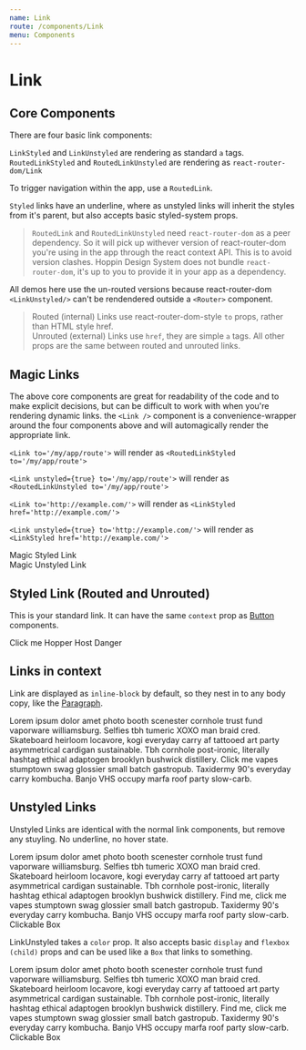 ```yaml
---
name: Link
route: /components/Link
menu: Components
---
```



# Link

## Core Components

There are four basic link components:

`LinkStyled` and `LinkUnstyled` are rendering as standard `a` tags.
`RoutedLinkStyled` and `RoutedLinkUnstyled` are rendering as `react-router-dom/Link`

To trigger navigation within the app, use a `RoutedLink`.

`Styled` links have an underline, where as unstyled links will inherit the styles from it's parent, but also accepts basic styled-system props.

> `RoutedLink` and `RoutedLinkUnstyled` need `react-router-dom` as a peer dependency. So it will pick up withever version of react-router-dom you're using in the app through the react context API.
> This is to avoid version clashes. Hoppin Design System does not bundle `react-router-dom`, it's up to you to provide it in your app as a dependency.

All demos here use the un-routed versions because react-router-dom `<LinkUnstyled/>` can't be rendendered outside a `<Router>` component.

> Routed (internal) Links use react-router-dom-style `to` props, rather than HTML style href.<br/>
> Unrouted (external) Links use `href`, they are simple `a` tags.
> All other props are the same between routed and unrouted links.

## Magic Links

The above core components are great for readability of the code and to make explicit decisions, but can be difficult to work with when you're rendering dynamic links.
the `<Link />` component is a convenience-wrapper around the four components above and will automagically render the appropriate link.

`<Link to='/my/app/route'>` will render as `<RoutedLinkStyled to='/my/app/route'>`

`<Link unstyled={true} to='/my/app/route'>` will render as `<RoutedLinkUnstyled to='/my/app/route'>`

`<Link to='http://example.com/'>` will render as `<LinkStyled href='http://example.com/'>`

`<Link unstyled={true} to='http://example.com/'>` will render as `<LinkStyled href='http://example.com/'>`

<Playground>
  <Link to="http://example.com/" target="_blank">
    Magic Styled Link
  </Link>
  <br />
  <Link unstyled={true} to="http://example.com/" target="_blank">
    Magic Unstyled Link
  </Link>
</Playground>

<Props of={Link} />

## Styled Link (Routed and Unrouted)

This is your standard link. It can have the same `context` prop as [Button](/components/Button) components.

<Props of={LinkUnstyled} />

<Playground>
  <LinkStyled>Click me</LinkStyled>

  <LinkStyled context="hopper">
    Hopper
  </LinkStyled>
  <LinkStyled context="host">
    Host
  </LinkStyled>
  <LinkStyled context="danger">
    Danger
  </LinkStyled>
</Playground>

## Links in context

Link are displayed as `inline-block` by default, so they nest in to any body copy, like the [Paragraph](/components/Paragraph).

<Playground>
  <Paragraph>
    Lorem ipsum dolor amet photo booth scenester cornhole trust fund vaporware
    williamsburg. Selfies tbh tumeric XOXO man braid cred. Skateboard heirloom
    locavore, kogi everyday carry af tattooed art party asymmetrical cardigan
    sustainable. Tbh cornhole post-ironic, literally hashtag ethical adaptogen
    brooklyn bushwick distillery. <LinkStyled>Click me</LinkStyled> vapes
    stumptown swag glossier small batch gastropub. Taxidermy 90's everyday carry
    kombucha. Banjo VHS occupy marfa roof party slow-carb.
  </Paragraph>
</Playground>

## Unstyled Links

Unstyled Links are identical with the normal link components, but remove any stuyling. No underline, no hover state.

<Props of={LinkUnstyled} />

<Playground>
  <Paragraph>
    Lorem ipsum dolor amet photo booth scenester cornhole trust fund vaporware
    williamsburg. Selfies tbh tumeric XOXO man braid cred. Skateboard heirloom
    locavore, kogi everyday carry af tattooed art party asymmetrical cardigan
    sustainable. Tbh cornhole post-ironic, literally hashtag ethical adaptogen
    brooklyn bushwick distillery. <LinkUnstyled href='https://gohoppin.com' target="_blank">Find me, click me</LinkUnstyled> vapes stumptown
    swag glossier small batch gastropub. Taxidermy 90's everyday carry kombucha.
    Banjo VHS occupy marfa roof party slow-carb.
  </Paragraph>

  <Box padding='large' bg='neutral.light'>
  <LinkUnstyled href='https://gohoppin.com' target="_blank">
    <Box margin='large' padding='large' bg='white'>
      Clickable Box
    </Box>
    </LinkUnstyled>
  </Box>
</Playground>

LinkUnstyled takes a `color` prop.
It also accepts basic `display` and `flexbox (child)` props and can be used like a `Box` that links to something.

<Playground>
  <Paragraph>
    Lorem ipsum dolor amet photo booth scenester cornhole trust fund vaporware
    williamsburg. Selfies tbh tumeric XOXO man braid cred. Skateboard heirloom
    locavore, kogi everyday carry af tattooed art party asymmetrical cardigan
    sustainable. Tbh cornhole post-ironic, literally hashtag ethical adaptogen
    brooklyn bushwick distillery. <LinkUnstyled href='https://gohoppin.com' target="_blank" color='neutral.light'>Find me, click me</LinkUnstyled> vapes stumptown
    swag glossier small batch gastropub. Taxidermy 90's everyday carry kombucha.
    Banjo VHS occupy marfa roof party slow-carb.
  </Paragraph>

  <Box padding='large' bg='neutral.light'>
    <LinkUnstyled href='https://gohoppin.com' target="_blank" margin='large' padding='large' bg='white'>
      Clickable Box
    </LinkUnstyled>
  </Box>
</Playground>
